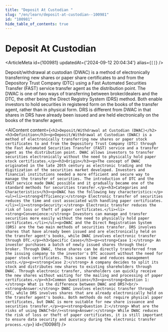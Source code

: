 ```yaml
---
title: "Deposit At Custodian "
slug: "/en/learn/deposit-at-custodian--100981"
id: "100981"
hide_table_of_contents: true
---
```



# Deposit At Custodian 

<ArticleMeta id={100981} updatedAt={'2024-09-12 20:04:34'} alias={`[]`} />
<div className='border-solid border-b border-t-0 my-4 border-[var(--ifm-color-gray-300)]' />

Deposit/withdrawal at custodian (DWAC) is a method of electronically transferring new shares or paper share certificates to and from the Depository Trust Company (DTC) using a Fast Automated Securities Transfer (FAST) service transfer agent as the distribution point. The DWAC is one of two ways of transferring between broker/dealers and the DTC, the other being the Direct Registry System (DRS) method. Both enable investors to hold securities in registered form on the books of the transfer agent, rather than in physical form. DRS is different from DWAC in that shares in DRS have already been issued and are held electronically on the books of the transfer agent.

<AIContent content={`<h2>Deposit/Withdrawal at Custodian (DWAC)</h2><h3>Definition</h3><p>Deposit/Withdrawal at Custodian (DWAC) is a method of electronically transferring new shares or paper stock certificates to and from the Depository Trust Company (DTC) through the Fast Automated Securities Transfer (FAST) service and a transfer agent as the distribution point. DWAC allows investors to transfer securities electronically without the need to physically hold paper stock certificates.</p><h3>Origin</h3><p>The concept of DWAC originated in the late 20th century as electronic trading and the digitization of the securities market developed. Investors and financial institutions needed a more efficient and secure way to manage the transfer of securities. The introduction of DTC and the FAST service made DWAC possible and it gradually became one of the standard methods for securities transfer.</p><h3>Categories and Characteristics</h3><p>DWAC has the following key characteristics:</p><ul><li><strong>Efficiency:</strong> Electronic transfer of securities reduces the time and cost associated with handling paper certificates.</li><li><strong>Security:</strong> Electronic transfer reduces the risk of loss or theft of paper certificates.</li><li><strong>Convenience:</strong> Investors can manage and transfer securities more easily without the need to physically hold paper certificates.</li></ul><p>DWAC and the Direct Registration System (DRS) are the two main methods of securities transfer. DRS involves shares that have already been issued and are electronically held on the transfer agent's books, while DWAC involves electronic transfer through DTC.</p><h3>Specific Cases</h3><p><strong>Case 1:</strong> An investor purchases a batch of newly issued shares through their broker. Through DWAC, these shares can be directly transferred from the issuing company to the investor's DTC account without the need for paper stock certificates. This saves time and reduces management costs.</p><p><strong>Case 2:</strong> A company decides to split its stock and distributes new shares to existing shareholders through DWAC. Through electronic transfer, shareholders can quickly receive the new shares without waiting for the mailing and processing of paper certificates.</p><h3>Common Questions</h3><p><strong>Question 1:</strong> What is the difference between DWAC and DRS?<br/><strong>Answer:</strong> DWAC involves electronic transfer through DTC, while DRS involves shares that are already electronically held on the transfer agent's books. Both methods do not require physical paper certificates, but DWAC is more suitable for new share issuance and securities transfer.</p><p><strong>Question 2:</strong> What are the risks of using DWAC?<br/><strong>Answer:</strong> While DWAC reduces the risk of loss or theft of paper certificates, it is still important to ensure data security and accuracy during the electronic transfer process.</p>`} id={100981} />
